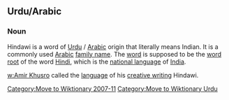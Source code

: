 [[Category:Move to Wiktionary 2007-11]]
{{User:Dmcdevit/TWUrdu}}{{User:Dmcdevit/TWArabic}}
[[Category:Move to Wiktionary Urdu]]
{{User:Dmcdevit/TWUrdu}}

==Urdu/Arabic==

===Noun===

Hindawi is a word of [[Urdu]] / [[Arabic]] origin that literally means Indian. It is a commonly used [[Arabic]] [[family name]]. The [[word]] is supposed to be the [[word root]] of the word [[Hindi]], which is the [[national language]] of [[India]].

[[w:Amir Khusro]] called the [[language]] of his [[creative writing]] Hindawi.
